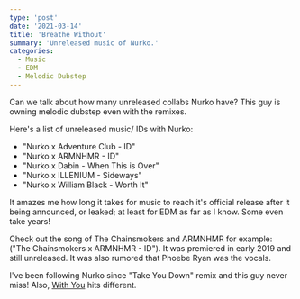 ```yaml
---
type: 'post'
date: '2021-03-14'
title: 'Breathe Without'
summary: 'Unreleased music of Nurko.'
categories:
  - Music
  - EDM
  - Melodic Dubstep
---
```


Can we talk about how many unreleased collabs Nurko have? This guy is owning melodic dubstep even with the remixes.

Here's a list of unreleased music/ IDs with Nurko:

- "Nurko x Adventure Club - ID"
- "Nurko x ARMNHMR - ID"
- "Nurko x Dabin - When This is Over"
- "Nurko x ILLENIUM - Sideways"
- "Nurko x William Black - Worth It"

It amazes me how long it takes for music to reach it's official release after it being announced, or leaked; at least for EDM as far as I know. Some even take years!

Check out the song of The Chainsmokers and ARMNHMR for example: ("The Chainsmokers x ARMNHMR - ID"). It was premiered in early 2019 and still unreleased. It was also rumored that Phoebe Ryan was the vocals.

I've been following Nurko since "Take You Down" remix and this guy never miss! Also, [With You](https://www.youtube.com/watch?v=_nyHae5cc9c) hits different.

<YouTubeVideo src="https://www.youtube.com/watch?v=AkWmJNnhW8U" />
